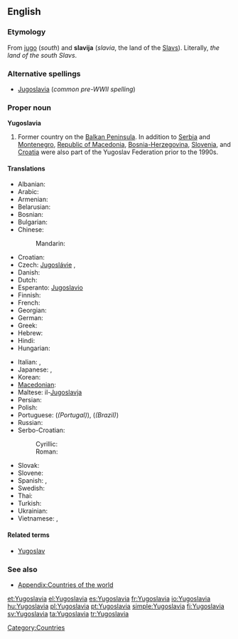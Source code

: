==English==
{{wikipedia}}

===Etymology===
From {{etyl|sh|en}} [[jug]]o (''south'') and '''slavija''' (''slavia'', the land of the [[Slav]]s).  Literally, ''the land of the south Slavs''.

===Alternative spellings===
* [[Jugoslavia]] (''common pre-WWII spelling'')

===Proper noun===
'''Yugoslavia'''

# Former country on the [[Balkan Peninsula]]. In addition to [[Serbia]] and [[Montenegro]], [[Macedonia|Republic of Macedonia]], [[Bosnia and Herzegovina|Bosnia-Herzegovina]], [[Slovenia]], and [[Croatia]] were also part of the Yugoslav Federation prior to the 1990s.

====Translations====
{{trans-top|Former country in the Balkans}}
* Albanian: {{t|sq|Jugosllavia|xs=Albanian}}
* Arabic: {{t|ar|يوغوسلافيا|f|tr=yughuslaafiya|sc=Arab}}
* Armenian: {{t-|hy|Հարավսլավիա|tr=Haravslavia}}
* Belarusian: {{t|be|Югаславія|f|tr=Juhaslávija|sc=Cyrl}}
* Bosnian: {{t-|bs|Jugoslavija|f}}
* Bulgarian: {{t|bg|Югославия|f|tr=Jugoslávija|sc=Cyrl}}
* Chinese:
*: Mandarin: {{t|zh|南斯拉夫|tr=Nánsīlāfū|sc=Hani}}
* Croatian: {{t-|hr|Jugoslavija|f|alt=Jugòslāvija}}
* Czech: [[Jugoslávie#Czech|Jugoslávie]] {{f}}, {{t|cs|Jugoslávie|f}}
* Danish: {{t-|da|Jugoslavien}}
* Dutch: {{t-|nl|Joegoslavië}}
* Esperanto: [[Jugoslavio]]
* Finnish: {{t+|fi|Jugoslavia}}
* French: {{t+|fr|Yougoslavie|f}}
* Georgian: {{t|ka|იუგოსლავია|tr=iugoslavia|sc=Geor}}
* German: {{t-|de|Jugoslavien|n}}
* Greek: {{t|el|Γιουγκοσλαβία|f|tr=Yiougoslavía|sc=Grek}}
* Hebrew: {{t|he|יוגוסלביה|sc=Hebr}}
* Hindi: {{t|hi|यूगोस्लाविया|tr=yūgōslāviyā|sc=Deva}}
* Hungarian: {{t+|hu|Jugoszlávia}}
{{trans-mid}}
* Italian: {{t-|it|Jugoslavia}}, {{t-|it|Iugoslavia|f}}
* Japanese: {{t-|ja|ユーゴスラビア|tr=Yūgosurabia}}, {{t-|ja|ユーゴスラヴィア|tr=Yūgosuravia}}
* Korean: {{t|ko|유고슬라비아|tr=Yugoseullabia|sc=Kore}}
* [[Macedonian]]: {{t+|mk|Југославија|f|tr=Jugoslávija}}
* Maltese: il-[[Jugoslavja]]
* Persian: {{t|fa|یوگسلاوی|sc=fa-Arab}}
* Polish: {{t+|pl|Jugosławia|f}}
* Portuguese: {{t|pt|Jugoslávia|f}} (''(Portugal)''), {{t|pt|Iugoslávia|f}} (''(Brazil)'')
* Russian: {{t+|ru|Югославия|f|tr=Jugoslávija}}
* Serbo-Croatian:
*: Cyrillic: {{t|sh|Југославија|f|alt=Југо̀сла̄вија}}
*: Roman: {{t|sh|Jugoslavija|f|alt=Jugòslāvija}}
* Slovak: {{t|sk|Juhoslávie|f}}
* Slovene: {{t+|sl|Jugoslavija|f}}
* Spanish: {{t|es|Yugoslavia|f}}, {{t|es|Yugoeslavia|f}}
* Swedish: {{t+|sv|Jugoslavien}}
* Thai: {{t|th|ยูโกสลาเวีย|tr=yoogòhtlaawia|sc=Thai}}
* Turkish: {{t-|tr|Yugoslavya}}
* Ukrainian: {{t|uk|Югославія|f|tr=Juhoslávija|sc=Cyrl}}
* Vietnamese: {{t|vi|Nam Tư}}, {{t|vi|南斯}}
{{trans-bottom}}

====Related terms====
* [[Yugoslav]]

===See also===
* [[Appendix:Countries of the world]]

[[Category:Countries]]

[[et:Yugoslavia]]
[[el:Yugoslavia]]
[[es:Yugoslavia]]
[[fr:Yugoslavia]]
[[io:Yugoslavia]]
[[hu:Yugoslavia]]
[[pl:Yugoslavia]]
[[pt:Yugoslavia]]
[[simple:Yugoslavia]]
[[fi:Yugoslavia]]
[[sv:Yugoslavia]]
[[ta:Yugoslavia]]
[[tr:Yugoslavia]]